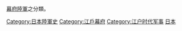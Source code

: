 [[幕府陸軍|幕府陸軍]]之分類。

[[Category:日本陸軍史|Category:日本陸軍史]]
[[Category:江戶幕府|Category:江戶幕府]]
[[Category:江户时代军事|Category:江户时代军事]]
[[Category:已解散陸軍|日本]]